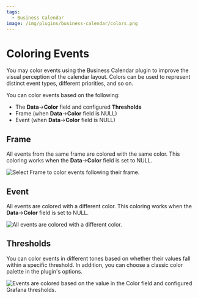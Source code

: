 ```yaml
---
tags:
  - Business Calendar
image: /img/plugins/business-calendar/colors.png
---
```



# Coloring Events

You may color events using the Business Calendar plugin to improve the visual perception of the calendar layout. Colors can be used to represent distinct event types, different priorities, and so on.

You can color events based on the following:

- The **Data**->**Color** field and configured **Thresholds**
- Frame (when **Data**->**Color** field is NULL)
- Event (when **Data**->**Color** field is NULL)

## Frame

All events from the same frame are colored with the same color. This coloring works when the **Data**->**Color** field is set to NULL.

<Image
  title="Select Frame to color events following their frame."
  src="/img/plugins/business-calendar/frame.png"
/>

## Event

All events are colored with a different color. This coloring works when the **Data**->**Color** field is set to NULL.

<Image
  title="All events are colored with a different color."
  src="/img/plugins/business-calendar/event.png"
/>

## Thresholds

You can color events in different tones based on whether their values fall within a specific threshold. In addition, you can choose a classic color palette in the plugin's options.

<Image
  title="Events are colored based on the value in the Color field and configured Grafana thresholds."
  src="/img/plugins/business-calendar/threshold.png"
/>
